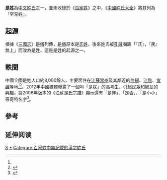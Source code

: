 {{姓氏
|姓氏=是
|拼音=Shì
|中国大陆=Shi
|台湾=Shih
|香港=Sze<br />See
|澳门=Si
|新加坡=
|马来西亚=
|越南=Thị
|韩国=시
|反切=
|同音字=
|堂号=
|郡望=
}}
'''是姓'''為[[中文姓氏|中文姓氏]]之一，並未收錄於《[[百家姓|百家姓]]》之中，《[[中國姓氏大全|中國姓氏大全]]》將其列為「罕見姓」。

==起源==
根據《[[三國志|三國志]]》[[是儀|是儀]]列傳，[[是儀|是儀]]原本是[[氏姓|氏姓]]，後來姓氏被[[孔融|孔融]]嘲諷「『氏』，『民』無上」而改為是姓，這是是姓的起源之一。

==軼聞==
中國全國是姓人口約8,000餘人，主要居住在[[江蘇|江蘇]][[常州|常州]]及其鄰近的[[無錫|無錫]]、[[江陰|江陰]]、[[宜興|宜興]]等地<ref name="qqnews"/><ref>{{cite news|url=http://hk.news.yahoo.com/%E6%9C%80%E9%9C%B8%E6%B0%A3%E5%A7%93%E5%90%8D-%E6%98%AF%E6%9C%95-%E9%AB%98%E8%80%83%E8%AD%89%E7%B6%B2%E4%B8%8A%E7%98%8B%E5%82%B3-%E5%B0%91%E5%A5%B3%E7%88%86%E7%B4%85-213529972.html|title=最霸氣姓名﹕是朕 高考證網上瘋傳 少女爆紅|newspaper=香港明報|date=2012-06-16|accessdate=2012-06-18|archive-date=2012-06-21|archive-url=https://web.archive.org/web/20120621041402/http://hk.news.yahoo.com/%E6%9C%80%E9%9C%B8%E6%B0%A3%E5%A7%93%E5%90%8D-%E6%98%AF%E6%9C%95-%E9%AB%98%E8%80%83%E8%AD%89%E7%B6%B2%E4%B8%8A%E7%98%8B%E5%82%B3-%E5%B0%91%E5%A5%B3%E7%88%86%E7%B4%85-213529972.html|dead-url=no}}</ref>。2012年中國媒體曝露了一個叫「是朕」的高考生，引起民眾和網友的興趣，據2006年版本的《江蘇是氏宗譜》顯示還有「是非」、「是否」、「是小小」等奇特名字<ref name="qqnews">{{cite news |title=网络最霸气名字“是朕”确有其人 |url=http://dz.xdkb.net/html/2012-06/15/content_186572.htm |author=葛小林 |accessdate=2013-05-19 |work=現代快報 |publisher=新華社 |date=2012-06-15 |page=F13 |archive-date=2019-11-28 |archive-url=https://web.archive.org/web/20191128044148/http://dz.xdkb.net/html/2012-06/15/content_186572.htm |dead-url=no }}</ref>。

==參考==
{{reflist}}

== 延伸阅读 ==
{{Wikisource further reading}}

[[Category:漢姓|S]]
[[Category:是姓|*]]
[[Category:百家姓中無記載的漢字姓氏|Category:百家姓中無記載的漢字姓氏]]